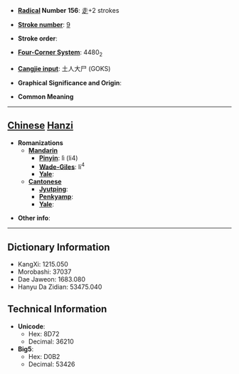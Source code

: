 * '''[[Wiktionary:Chinese radical index| Radical]] Number 156''': [[Wiktionary:Chinese radical index 走|走]]+2 strokes

* '''[[Wiktionary:Chinese total strokes index|Stroke number]]''': [[Wiktionary:Chinese total strokes index 9|9]]

* '''Stroke order''': 

* '''[[Wiktionary:Chinese four corner index|Four-Corner System]]''': 4480<sub>2</sub>

* '''[[Wiktionary:Chinese Cangjie index|Cangjie input]]''': 土人大尸 (GOKS)

* '''Graphical Significance and Origin''': 

* '''Common Meaning'''

----

== [[Chinese]] [[Hanzi]] ==

* '''Romanizations'''
** '''[[Mandarin]]'''
*** '''[[Pinyin]]''': lì (li4)
*** '''[[Wade-Giles]]''': li<sup>4</sup>
*** '''[[Yale]]''': 
** '''[[Cantonese]]'''
*** '''[[Jyutping]]''':
*** '''[[Penkyamp]]''': 
*** '''[[Yale]]''': 

* '''Other info''': 

----

== Dictionary Information ==

* KangXi: 1215.050
* Morobashi: 37037
* Dae Jaweon: 1683.080
* Hanyu Da Zidian: 53475.040

== Technical Information ==

* '''Unicode''':
** Hex: 8D72
** Decimal: 36210
* '''Big5''':
** Hex: D0B2
** Decimal: 53426